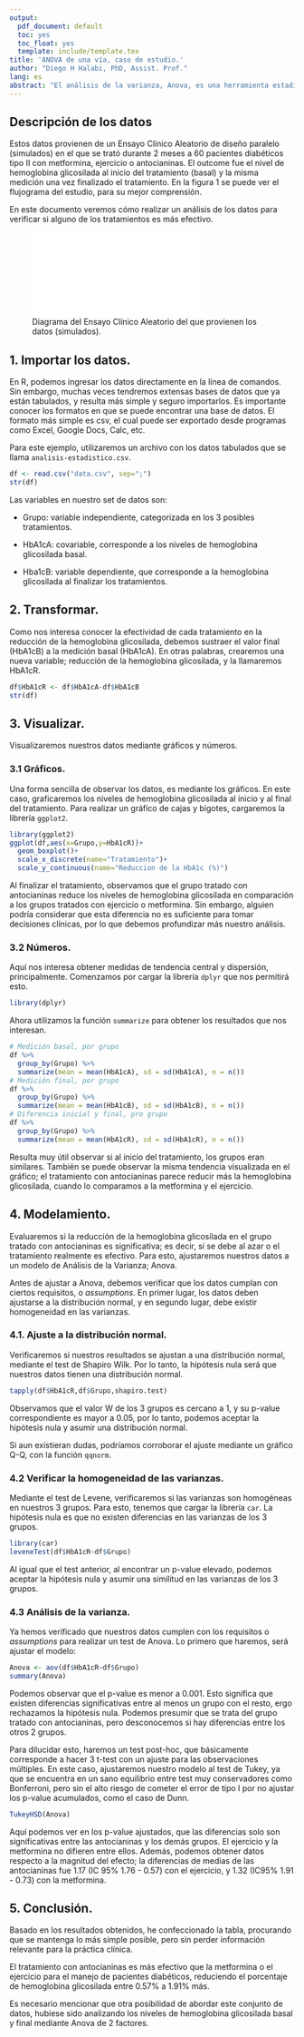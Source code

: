 ```yaml
---
output:
  pdf_document: default
  toc: yes
  toc_float: yes
  template: include/template.tex
title: 'ANOVA de una vía, caso de estudio.'
author: "Diego H Halabi, PhD, Assist. Prof."
lang: es
abstract: "El análisis de la varianza, Anova, es una herramienta estadística que nos permite identificar si existen diferencias entre 3 o más grupos, cuando en ellos medimos una variable cuantitativa. Un ejemplo clásico en Medicina, es cuando tenemos que comparar los resultados de 3 tratamientos. En este ejercicio, trabajaremos con los datos simulados de un Ensayo Clínico Aleatorio, pasando por las diferentes etapas que nos permitirán obtener un modelo para tomar la mejor decición de tratamiento."
---
```

\tableofcontents

## Descripción de los datos
Estos datos provienen de un Ensayo Clínico Aleatorio de diseño paralelo (simulados) en el que se trató durante 2 meses a 60 pacientes diabéticos tipo II con metformina, ejercicio o antocianinas. El outcome fue el nivel de hemoglobina glicosilada al inicio del tratamiento (basal) y la misma medición una vez finalizado el tratamiento. En la figura 1\ref{fig1} se puede ver el flujograma del estudio, para su mejor comprensión.

En este documento veremos cómo realizar un análisis de los datos para verificar si alguno de los tratamientos es más efectivo.

![Diagrama del Ensayo Clínico Aleatorio del que provienen los datos (simulados).](include/figure.pdf)


## 1. Importar los datos.

En R, podemos ingresar los datos directamente en la línea de comandos. Sin embargo, muchas veces tendremos extensas bases de datos que ya están tabulados, y resulta más simple y seguro importarlos.
Es importante conocer los formatos en que se puede encontrar una base de datos. El formato más simple es csv, el cual puede ser exportado desde programas como Excel, Google Docs, Calc, etc. 

Para este ejemplo, utilizaremos un archivo con los datos tabulados que se llama `analisis-estadistico.csv `.

```r
df <- read.csv("data.csv", sep=";")
str(df)
```

Las variables en nuestro set de datos son:

* Grupo: variable independiente, categorizada en los 3 posibles tratamientos.

* HbA1cA: covariable, corresponde a los niveles de hemoglobina glicosilada basal.

* Hba1cB: variable dependiente, que corresponde a la hemoglobina glicosilada al finalizar los tratamientos.


## 2. Transformar.
Como nos interesa conocer la efectividad de cada tratamiento en la reducción de la hemoglobina glicosilada, debemos sustraer el valor final (HbA1cB) a la medición basal (HbA1cA). En otras palabras, crearemos una nueva variable; reducción de la hemoglobina glicosilada, y la llamaremos HbA1cR.

```r
df$HbA1cR <- df$HbA1cA-df$HbA1cB
str(df)
```

## 3. Visualizar.
Visualizaremos nuestros datos mediante gráficos y números.

### 3.1 Gráficos.
Una forma sencilla de observar los datos, es mediante los gráficos. En este caso, graficaremos los niveles de hemoglobina glicosilada al inicio y al final del tratamiento. Para realizar un gráfico de cajas y bigotes, cargaremos la librería `ggplot2`.

```r
library(ggplot2)
ggplot(df,aes(x=Grupo,y=HbA1cR))+
  geom_boxplot()+
  scale_x_discrete(name="Tratamiento")+
  scale_y_continuous(name="Reduccion de la HbA1c (%)")
```

Al finalizar el tratamiento, observamos que el grupo tratado con antocianinas reduce los niveles de hemoglobina glicosilada en comparación a los grupos tratados con ejercicio o metformina. Sin embargo, alguien podría considerar que esta diferencia no es suficiente para tomar decisiones clínicas, por lo que debemos profundizar más nuestro análisis.


### 3.2 Números.
Aquí nos interesa obtener medidas de tendencia central y dispersión, principalmente.
Comenzamos por cargar la librería `dplyr` que nos permitirá esto.

```r
library(dplyr)
```

Ahora utilizamos la función `summarize` para obtener los resultados que nos interesan.
```r
# Medición basal, por grupo
df %>% 
  group_by(Grupo) %>% 
  summarize(mean = mean(HbA1cA), sd = sd(HbA1cA), n = n())
# Medición final, por grupo
df %>% 
  group_by(Grupo) %>% 
  summarize(mean = mean(HbA1cB), sd = sd(HbA1cB), n = n())
# Diferencia inicial y final, pro grupo
df %>% 
  group_by(Grupo) %>% 
  summarize(mean = mean(HbA1cR), sd = sd(HbA1cR), n = n())
```

Resulta muy útil observar si al inicio del tratamiento, los grupos eran similares. También se puede observar la misma tendencia visualizada en el gráfico; el tratamiento con antocianinas parece reducir más la hemoglobina glicosilada, cuando lo comparamos a la metformina y el ejercicio.

## 4. Modelamiento.
Evaluaremos si la reducción de la hemoglobina glicosilada en el grupo tratado con antocianinas es significativa; es decir, si se debe al azar o el tratamiento realmente es efectivo. Para esto, ajustaremos nuestros datos a un modelo de Análisis de la Varianza; Anova.

Antes de ajustar a Anova, debemos verificar que los datos cumplan con ciertos requisitos, o *assumptions*. En primer lugar, los datos deben ajustarse a la distribución normal, y en segundo lugar, debe existir homogeneidad en las varianzas.


### 4.1. Ajuste a la distribución normal.
Verificaremos si nuestros resultados se ajustan a una distribución normal, mediante el test de Shapiro Wilk. Por lo tanto, la hipótesis nula será que nuestros datos tienen una distribución normal.


```r
tapply(df$HbA1cR,df$Grupo,shapiro.test)
```
Observamos que el valor W de los 3 grupos es cercano a 1, y su p-value correspondiente es mayor a 0.05, por lo tanto, podemos aceptar la hipótesis nula y asumir una distribución normal.

Si aun existieran dudas, podríamos corroborar el ajuste mediante un gráfico Q-Q, con la función `qqnorm`.


### 4.2 Verificar la homogeneidad de las varianzas.
Mediante el test de Levene, verificaremos si las varianzas son homogéneas en nuestros 3 grupos. Para esto, tenemos que cargar la librería `car`.
La hipótesis nula es que no existen diferencias en las varianzas de los 3 grupos.
```r
library(car)
leveneTest(df$HbA1cR~df$Grupo)
```
Al igual que el test anterior, al encontrar un p-value elevado, podemos aceptar la hipótesis nula y asumir una similitud en las varianzas de los 3 grupos.


### 4.3 Análisis de la varianza.
Ya hemos verificado que nuestros datos cumplen con los requisitos o *assumptions* para realizar un test de Anova.
Lo primero que haremos, será ajustar el modelo:
```r
Anova <- aov(df$HbA1cR~df$Grupo)
summary(Anova)
```



Podemos observar que el p-value es menor a 0.001. Esto significa que existen diferencias significativas entre al menos un grupo con el resto, ergo rechazamos la hipótesis nula. Podemos presumir que se trata del grupo tratado con antocianinas, pero desconocemos si hay diferencias entre los otros 2 grupos.

Para dilucidar esto, haremos un test post-hoc, que básicamente corresponde a hacer 3 t-test con un ajuste para las observaciones múltiples. En este caso, ajustaremos nuestro modelo al test de Tukey, ya que se encuentra en un sano equilibrio entre test muy conservadores como Bonferroni, pero sin el alto riesgo de cometer el error de tipo I por no ajustar los p-value acumulados, como el caso de Dunn.


```r
TukeyHSD(Anova)
```

Aquí podemos ver en los p-value ajustados, que las diferencias solo son significativas entre las antocianinas y los demás grupos. El ejercicio y la metformina no difieren entre ellos.
Además, podemos obtener datos respecto a la magnitud del efecto; la diferencias de medias de las antocianinas fue 1.17 (IC 95% 1.76 - 0.57) con el ejercicio, y 1.32 (IC95% 1.91 - 0.73) con la metformina.

## 5. Conclusión.
Basado en los resultados obtenidos, he confeccionado la tabla\ref{tab:1}, procurando que se mantenga lo más simple posible, pero sin perder información relevante para la práctica clínica.


\begin{table}[h]
\renewcommand*\footnoterule{}
\hspace{2.5cm}
\begin{minipage}{0.6\textwidth}
\centering
\caption{Reducción de la hemoglobina glicosilada (HbA1c) después de 2 meses de tratamiento con antocianinas, ejercicio o metformina. Los resultados están representados como promedio ± desviación estándar (DE).}
\label{tab:1}
\begin{tabular}{l c c c}
\hline \\ [-1.5ex]
Tratamiento & n\footnote{número de pacientes} & Reducción HbA1c(\%) & dm\footnote{diferencia de medias} (95\% IC) \\ [1ex]
\hline \\ [-1.5ex]
Antocianinas & 20 & 3.44 ± 0.90\footnote{diferente de metformina y ejercicio (p < 0.001; Anova, post-hoc Tukey)} & Ref \\ [1ex]
Metformina & 20 & 2.28 ± 0.70 & 1.32 (0.73 - 1.91) \\ [1ex]
Ejercicio & 20 & 2.12 ± 0.71 & 1.17 (0.57 - 1.75) \\ [1ex]
\hline
\end{tabular}
\end{minipage}
\end{table}

El tratamiento con antocianinas es más efectivo que la metformina o el ejercicio para el manejo de pacientes diabéticos, reduciendo el porcentaje de hemoglobina glicosilada entre 0.57% a 1.91% más.

Es necesario mencionar que otra posibilidad de abordar este conjunto de datos, hubiese sido analizando los niveles de hemoglobina glicosilada basal y final mediante Anova de 2 factores.

